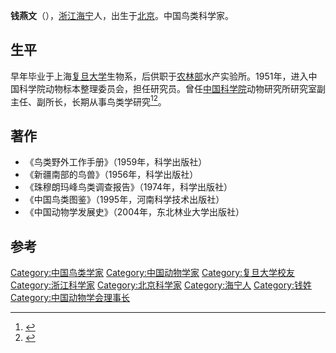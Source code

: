 '''钱燕文'''（{{bd|1923年|6月16日|2012年|1月29日}}），[[浙江|浙江]][[海宁|海宁]]人，出生于[[北京|北京]]。中国鸟类科学家。

==生平==
早年毕业于上海[[复旦大学|复旦大学]]生物系，后供职于[[农林部|农林部]]水产实验所。1951年，进入中国科学院动物标本整理委员会，担任研究员。曾任[[中国科学院|中国科学院]]动物研究所研究室副主任、副所长，长期从事鸟类学研究<ref>{{cite news|title=钱燕文同志生平|url=http://www.czs.ioz.ac.cn/news_detail.asp?id=1448|accessdate=2013-12-18|newspaper=中国动物协会|deadurl=yes|archiveurl=https://web.archive.org/web/20131219031643/http://www.czs.ioz.ac.cn/news_detail.asp?id=1448|archivedate=2013-12-19}}</ref><ref>{{cite news|title=著名鸟类学家钱燕文逝世 享年89岁|url=http://news.sciencenet.cn/htmlnews/2012/2/259537.shtm|accessdate=2013-12-18|newspaper=中国科学网|archive-date=2020-10-27|archive-url=https://web.archive.org/web/20201027065758/http://news.sciencenet.cn/htmlnews/2012/2/259537.shtm|dead-url=no}}</ref>。
 
==著作==
*《鸟类野外工作手册》（1959年，科学出版社）
*《新疆南部的鸟兽》（1956年，科学出版社）
*《珠穆朗玛峰鸟类调查报告》（1974年，科学出版社）
*《中国鸟类图鉴》（1995年，河南科学技术出版社）
*《中国动物学发展史》（2004年，东北林业大学出版社）

==参考==
{{reflist}}
{{Authority control}}
{{DEFAULTSORT:Q}}
[[Category:中国鸟类学家|Category:中国鸟类学家]]
[[Category:中国动物学家|Category:中国动物学家]]
[[Category:复旦大学校友|Category:复旦大学校友]]
[[Category:浙江科学家|Category:浙江科学家]]
[[Category:北京科学家|Category:北京科学家]]
[[Category:海宁人|Category:海宁人]]
[[Category:钱姓|Category:钱姓]]
[[Category:中国动物学会理事长|Category:中国动物学会理事长]]